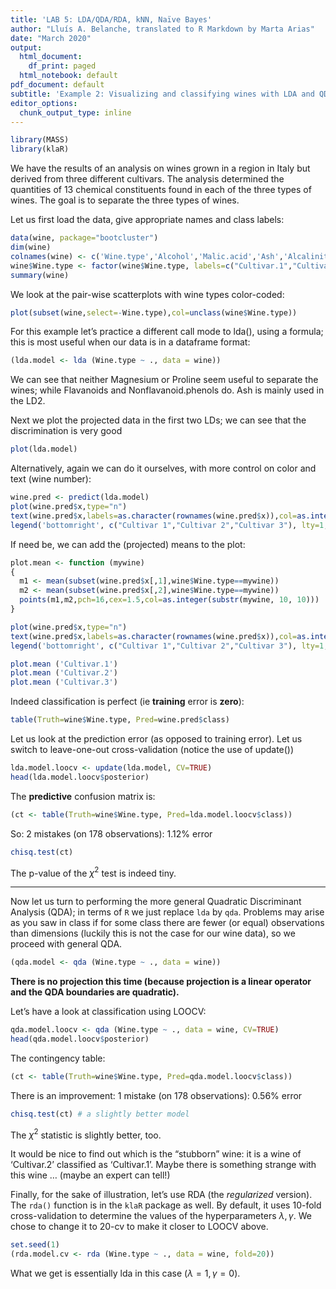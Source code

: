 ```yaml
---
title: 'LAB 5: LDA/QDA/RDA, kNN, Naïve Bayes'
author: "Lluís A. Belanche, translated to R Markdown by Marta Arias"
date: "March 2020"
output:
  html_document:
    df_print: paged
  html_notebook: default
pdf_document: default
subtitle: 'Example 2: Visualizing and classifying wines with LDA and QDA'
editor_options:
  chunk_output_type: inline
---
```


```r
library(MASS)
library(klaR)
```


We have the results of an analysis on wines grown in a region in Italy but derived from three different cultivars. The analysis determined the quantities of 13 chemical constituents found in each of the three types of wines. The goal is to separate the three types of wines.

Let us first load the data, give appropriate names and class labels:
```r
data(wine, package="bootcluster") 
dim(wine)
colnames(wine) <- c('Wine.type','Alcohol','Malic.acid','Ash','Alcalinity.of.ash','Magnesium','Total.phenols','Flavanoids','Nonflavanoid.phenols','Proanthocyanins','Color.intensity','Hue','OD280.OD315','Proline')
wine$Wine.type <- factor(wine$Wine.type, labels=c("Cultivar.1","Cultivar.2","Cultivar.3"))
summary(wine)
```

We look at the pair-wise scatterplots with wine types color-coded:
```r
plot(subset(wine,select=-Wine.type),col=unclass(wine$Wine.type))
```




For this example let's practice a different call mode to lda(), using a formula; this is most useful when our data is in a dataframe format:

```r
(lda.model <- lda (Wine.type ~ ., data = wine))
```


We can see that neither Magnesium or Proline seem useful to separate the wines; while Flavanoids and Nonflavanoid.phenols do. Ash is mainly used in the LD2.

Next we plot the projected data in the first two LDs; we can see that the discrimination is very good

```r
plot(lda.model)
```


Alternatively, again we can do it ourselves, with more control on color and text (wine number):

```r
wine.pred <- predict(lda.model)
plot(wine.pred$x,type="n")
text(wine.pred$x,labels=as.character(rownames(wine.pred$x)),col=as.integer(wine$Wine.type), cex=.75)
legend('bottomright', c("Cultivar 1","Cultivar 2","Cultivar 3"), lty=1, col=c('black', 'red', 'green'))
```


If need be, we can add the (projected) means to the plot:

```r
plot.mean <- function (mywine)
{
  m1 <- mean(subset(wine.pred$x[,1],wine$Wine.type==mywine))
  m2 <- mean(subset(wine.pred$x[,2],wine$Wine.type==mywine))
  points(m1,m2,pch=16,cex=1.5,col=as.integer(substr(mywine, 10, 10)))
}

plot(wine.pred$x,type="n")
text(wine.pred$x,labels=as.character(rownames(wine.pred$x)),col=as.integer(wine$Wine.type), cex=.75)
legend('bottomright', c("Cultivar 1","Cultivar 2","Cultivar 3"), lty=1, col=c('black', 'red', 'green'))

plot.mean ('Cultivar.1')
plot.mean ('Cultivar.2')
plot.mean ('Cultivar.3')
```


Indeed classification is perfect (ie **training** error is **zero**):

```r
table(Truth=wine$Wine.type, Pred=wine.pred$class)
```


Let us look at the prediction error (as opposed to training error). 
Let us switch to leave-one-out cross-validation (notice the use of update())

```r
lda.model.loocv <- update(lda.model, CV=TRUE)
head(lda.model.loocv$posterior)
```

The **predictive** confusion matrix is:
```r
(ct <- table(Truth=wine$Wine.type, Pred=lda.model.loocv$class))
```


So: 2 mistakes (on 178 observations): 1.12% error 

```r
chisq.test(ct)
```

The p-value of the $\chi^2$ test is indeed tiny.

***

Now let us turn to performing the more general Quadratic Discriminant Analysis (QDA); in terms of `R` we just replace `lda` by `qda`. Problems may arise as you saw in class if for some class there are fewer (or equal) observations than dimensions (luckily this is not the case for our wine data), so we proceed with general QDA.

```r
(qda.model <- qda (Wine.type ~ ., data = wine))
```


**There is no projection this time (because projection is a linear operator and the QDA boundaries are quadratic).**

Let's have a look at classification using LOOCV:

```r
qda.model.loocv <- qda (Wine.type ~ ., data = wine, CV=TRUE)
head(qda.model.loocv$posterior)
```

The contingency table:
```r
(ct <- table(Truth=wine$Wine.type, Pred=qda.model.loocv$class))
```

There is an improvement: 1 mistake (on 178 observations): 0.56% error

```r
chisq.test(ct) # a slightly better model
```

The $\chi^2$ statistic is slightly better, too.

It would be nice to find out which is the "stubborn" wine: it is a wine of 'Cultivar.2' classified as 'Cultivar.1'. Maybe there is something strange with this wine ... (maybe an expert can tell!)

Finally, for the sake of illustration, let's use RDA (the *regularized* version). The `rda()` function is in the `klaR` package as well. By default, it uses 10-fold cross-validation to determine the values of the hyperparameters $\lambda,\gamma$. We chose to change it to 20-cv to make it closer to LOOCV above.

```r
set.seed(1)
(rda.model.cv <- rda (Wine.type ~ ., data = wine, fold=20))
```

What we get is essentially lda in this case ($\lambda=1, \gamma=0$).
